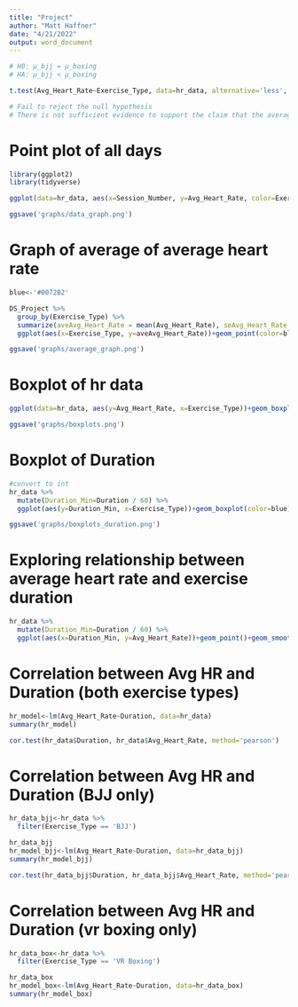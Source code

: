```yaml
---
title: "Project"
author: "Matt Haffner"
date: "4/21/2022"
output: word_document
---
```



```r
# H0: µ_bjj = µ_boxing
# HA: µ_bjj < µ_boxing

t.test(Avg_Heart_Rate~Exercise_Type, data=hr_data, alternative='less', paired=TRUE)

# Fail to reject the null hypothesis
# There is not sufficient evidence to support the claim that the average heart rate of a BJJ workout is less than a VR boxing workout for the author
```

# Point plot of all days
```r
library(ggplot2)
library(tidyverse)

ggplot(data=hr_data, aes(x=Session_Number, y=Avg_Heart_Rate, color=Exercise_Type))+geom_point()+ylim(c(0,170))+scale_x_discrete(limits=c(1,2,3,4,5,6,7))+labs(title='Average Heart Rate by Session for BJJ vs VR Boxing', y='Average Heart Rate (BPM)', x='Session Number')+theme_minimal()

ggsave('graphs/data_graph.png')
```

# Graph of average of average heart rate
```r
blue<-'#0072B2'

DS_Project %>%
  group_by(Exercise_Type) %>%
  summarize(aveAvg_Heart_Rate = mean(Avg_Heart_Rate), seAvg_Heart_Rate = sd(Avg_Heart_Rate)/sqrt(length(Avg_Heart_Rate)), tstar = qt(1-0.05/2, length(Avg_Heart_Rate)-1)) %>%
  ggplot(aes(x=Exercise_Type, y=aveAvg_Heart_Rate))+geom_point(color=blue)+geom_errorbar(aes(ymin=aveAvg_Heart_Rate - seAvg_Heart_Rate*tstar, ymax=aveAvg_Heart_Rate + seAvg_Heart_Rate*tstar), color=blue)+ylim(c(0,170))+labs(title='Average Across Sessions of Average Heart Rate for BJJ vs VR Boxing', y='Average of Average Heart Rate (BPM)', x='Exercise Type')+theme_minimal()

ggsave('graphs/average_graph.png')
```

# Boxplot of hr data
```r
ggplot(data=hr_data, aes(y=Avg_Heart_Rate, x=Exercise_Type))+geom_boxplot(color=blue)+labs(title='Boxplots of Average Heart Rate by Exercise Type', x='Exercise Type', y='Average Heart Rate (BPM)')+theme_minimal()

ggsave('graphs/boxplots.png')
```
# Boxplot of Duration
```r
#convert to int
hr_data %>%
  mutate(Duration_Min=Duration / 60) %>%
  ggplot(aes(y=Duration_Min, x=Exercise_Type))+geom_boxplot(color=blue)+labs(title='Boxplots of Exercise Duration by Exercise Type', x='Exercise Type', y='Exercise Duration (minutes)')+theme_minimal()

ggsave('graphs/boxplots_duration.png')
```
# Exploring relationship between average heart rate and exercise duration
```r
hr_data %>%
  mutate(Duration_Min=Duration / 60) %>%
  ggplot(aes(x=Duration_Min, y=Avg_Heart_Rate))+geom_point()+geom_smooth(method='lm', se=FALSE)+theme_minimal()
```
# Correlation between Avg HR and Duration (both exercise types)
```r
hr_model<-lm(Avg_Heart_Rate~Duration, data=hr_data)
summary(hr_model)

cor.test(hr_data$Duration, hr_data$Avg_Heart_Rate, method='pearson')
```

# Correlation between Avg HR and Duration (BJJ only)
```r

hr_data_bjj<-hr_data %>%
  filter(Exercise_Type == 'BJJ')

hr_data_bjj
hr_model_bjj<-lm(Avg_Heart_Rate~Duration, data=hr_data_bjj)
summary(hr_model_bjj)

cor.test(hr_data_bjj$Duration, hr_data_bjj$Avg_Heart_Rate, method='pearson')
```

# Correlation between Avg HR and Duration (vr boxing only)
```r
hr_data_box<-hr_data %>%
  filter(Exercise_Type == 'VR Boxing')

hr_data_box
hr_model_box<-lm(Avg_Heart_Rate~Duration, data=hr_data_box)
summary(hr_model_box)
```


